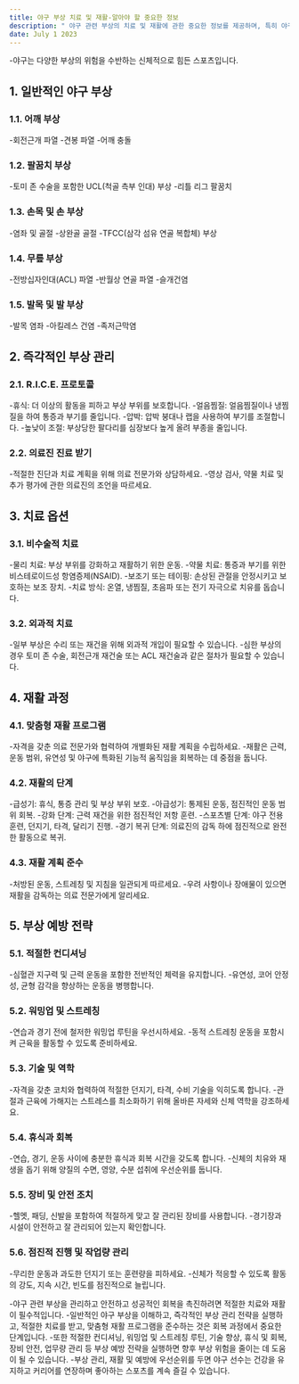 ```yaml
---
title: 야구 부상 치료 및 재활-알아야 할 중요한 정보
description: " 야구 관련 부상의 치료 및 재활에 관한 중요한 정보를 제공하며, 특히 야구라는 스포츠에 맞춰져 있습니다. 이러한 측면을 이해하면 선수들이 부상을 효과적으로 관리하고 안전하고 성공적인 회복을 촉진하는 데 도움이 될 수 있습니다."
date: July 1 2023
---
```

-야구는 다양한 부상의 위험을 수반하는 신체적으로 힘든 스포츠입니다.

## 1. 일반적인 야구 부상
### 1.1. 어깨 부상

-회전근개 파열
-견봉 파열
-어깨 충돌
### 1.2. 팔꿈치 부상

-토미 존 수술을 포함한 UCL(척골 측부 인대) 부상
-리틀 리그 팔꿈치
### 1.3. 손목 및 손 부상

-염좌 및 골절
-상완골 골절
-TFCC(삼각 섬유 연골 복합체) 부상
### 1.4. 무릎 부상

-전방십자인대(ACL) 파열
-반월상 연골 파열
-슬개건염
### 1.5. 발목 및 발 부상

-발목 염좌
-아킬레스 건염
-족저근막염
## 2. 즉각적인 부상 관리
### 2.1. R.I.C.E. 프로토콜

-휴식: 더 이상의 활동을 피하고 부상 부위를 보호합니다.
-얼음찜질: 얼음찜질이나 냉찜질을 하여 통증과 부기를 줄입니다.
-압박: 압박 붕대나 랩을 사용하여 부기를 조절합니다.
-높낮이 조절: 부상당한 팔다리를 심장보다 높게 올려 부종을 줄입니다.
### 2.2. 의료진 진료 받기

-적절한 진단과 치료 계획을 위해 의료 전문가와 상담하세요.
-영상 검사, 약물 치료 및 추가 평가에 관한 의료진의 조언을 따르세요.
## 3. 치료 옵션
### 3.1. 비수술적 치료

-물리 치료: 부상 부위를 강화하고 재활하기 위한 운동.
-약물 치료: 통증과 부기를 위한 비스테로이드성 항염증제(NSAID).
-보조기 또는 테이핑: 손상된 관절을 안정시키고 보호하는 보조 장치.
-치료 방식: 온열, 냉찜질, 초음파 또는 전기 자극으로 치유를 돕습니다.
### 3.2. 외과적 치료

-일부 부상은 수리 또는 재건을 위해 외과적 개입이 필요할 수 있습니다.
-심한 부상의 경우 토미 존 수술, 회전근개 재건술 또는 ACL 재건술과 같은 절차가 필요할 수 있습니다.
## 4. 재활 과정
### 4.1. 맞춤형 재활 프로그램

-자격을 갖춘 의료 전문가와 협력하여 개별화된 재활 계획을 수립하세요.
-재활은 근력, 운동 범위, 유연성 및 야구에 특화된 기능적 움직임을 회복하는 데 중점을 둡니다.
### 4.2. 재활의 단계

-급성기: 휴식, 통증 관리 및 부상 부위 보호.
-아급성기: 통제된 운동, 점진적인 운동 범위 회복.
-강화 단계: 근력 재건을 위한 점진적인 저항 훈련.
-스포츠별 단계: 야구 전용 훈련, 던지기, 타격, 달리기 진행.
-경기 복귀 단계: 의료진의 감독 하에 점진적으로 완전한 활동으로 복귀.
### 4.3. 재활 계획 준수

-처방된 운동, 스트레칭 및 지침을 일관되게 따르세요.
-우려 사항이나 장애물이 있으면 재활을 감독하는 의료 전문가에게 알리세요.
## 5. 부상 예방 전략
### 5.1. 적절한 컨디셔닝

-심혈관 지구력 및 근력 운동을 포함한 전반적인 체력을 유지합니다.
-유연성, 코어 안정성, 균형 감각을 향상하는 운동을 병행합니다.
### 5.2. 워밍업 및 스트레칭

-연습과 경기 전에 철저한 워밍업 루틴을 우선시하세요.
-동적 스트레칭 운동을 포함시켜 근육을 활동할 수 있도록 준비하세요.
### 5.3. 기술 및 역학

-자격을 갖춘 코치와 협력하여 적절한 던지기, 타격, 수비 기술을 익히도록 합니다.
-관절과 근육에 가해지는 스트레스를 최소화하기 위해 올바른 자세와 신체 역학을 강조하세요.
### 5.4. 휴식과 회복

-연습, 경기, 운동 사이에 충분한 휴식과 회복 시간을 갖도록 합니다.
-신체의 치유와 재생을 돕기 위해 양질의 수면, 영양, 수분 섭취에 우선순위를 둡니다.
### 5.5. 장비 및 안전 조치

-헬멧, 패딩, 신발을 포함하여 적절하게 맞고 잘 관리된 장비를 사용합니다.
-경기장과 시설이 안전하고 잘 관리되어 있는지 확인합니다.
### 5.6. 점진적 진행 및 작업량 관리

-무리한 운동과 과도한 던지기 또는 훈련량을 피하세요.
-신체가 적응할 수 있도록 활동의 강도, 지속 시간, 빈도를 점진적으로 늘립니다.


-야구 관련 부상을 관리하고 안전하고 성공적인 회복을 촉진하려면 적절한 치료와 재활이 필수적입니다. 
-일반적인 야구 부상을 이해하고, 즉각적인 부상 관리 전략을 실행하고, 적절한 치료를 받고, 맞춤형 재활 프로그램을 준수하는 것은 회복 과정에서 중요한 단계입니다. 
-또한 적절한 컨디셔닝, 워밍업 및 스트레칭 루틴, 기술 향상, 휴식 및 회복, 장비 안전, 업무량 관리 등 부상 예방 전략을 실행하면 향후 부상 위험을 줄이는 데 도움이 될 수 있습니다. 
-부상 관리, 재활 및 예방에 우선순위를 두면 야구 선수는 건강을 유지하고 커리어를 연장하며 좋아하는 스포츠를 계속 즐길 수 있습니다. 

